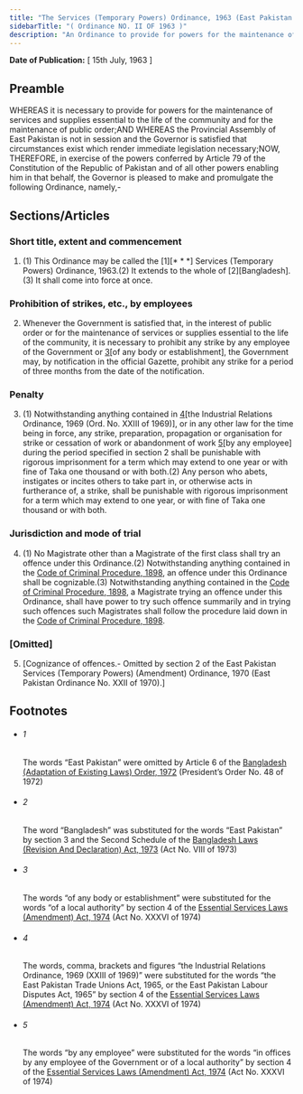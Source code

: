 ```yaml
---
title: "The Services (Temporary Powers) Ordinance, 1963 (East Pakistan Ordinance)"
sidebarTitle: "( Ordinance NO. II OF 1963 )"
description: "An Ordinance to provide for powers for the maintenance of services and supplies essential to the life of the community and for the maintenance of public order.♣"
---
```


**Date of Publication:** [ 15th July, 1963 ]

## Preamble

WHEREAS it is necessary to provide for powers for the maintenance of services and supplies essential to the life of the community and for the maintenance of public order;AND WHEREAS the Provincial Assembly of East Pakistan is not in session and the Governor is satisfied that circumstances exist which render immediate legislation necessary;NOW, THEREFORE, in exercise of the powers conferred by Article 79 of the Constitution of the Republic of Pakistan and of all other powers enabling him in that behalf, the Governor is pleased to make and promulgate the following Ordinance, namely,-

## Sections/Articles

### Short title, extent and commencement

1. (1) This Ordinance may be called the [1][\* \* \*] Services (Temporary Powers) Ordinance, 1963.(2) It extends to the whole of [2][Bangladesh].(3) It shall come into force at once.

### Prohibition of strikes, etc., by employees

2. Whenever the Government is satisfied that, in the interest of public order or for the maintenance of services or supplies essential to the life of the community, it is necessary to prohibit any strike by any employee of the Government or [3](1)[of any body or establishment], the Government may, by notification in the official Gazette, prohibit any strike for a period of three months from the date of the notification.

### Penalty

3. (1) Notwithstanding anything contained in [4](1)[the Industrial Relations Ordinance, 1969 (Ord. No. XXIII of 1969)], or in any other law for the time being in force, any strike, preparation, propagation or organisation for strike or cessation of work or abandonment of work [5](2)[by any employee] during the period specified in section 2 shall be punishable with rigorous imprisonment for a term which may extend to one year or with fine of Taka one thousand or with both.(2) Any person who abets, instigates or incites others to take part in, or otherwise acts in furtherance of, a strike, shall be punishable with rigorous imprisonment for a term which may extend to one year, or with fine of Taka one thousand or with both.

### Jurisdiction and mode of trial

4. (1) No Magistrate other than a Magistrate of the first class shall try an offence under this Ordinance.(2) Notwithstanding anything contained in the [Code of Criminal Procedure, 1898](/act-75.html "Code of Criminal Procedure, 1898"), an offence under this Ordinance shall be cognizable.(3) Notwithstanding anything contained in the [Code of Criminal Procedure, 1898](/act-75.html "Code of Criminal Procedure, 1898"), a Magistrate trying an offence under this Ordinance, shall have power to try such offence summarily and in trying such offences such Magistrates shall follow the procedure laid down in the [Code of Criminal Procedure, 1898](/act-75.html "Code of Criminal Procedure, 1898").

### [Omitted]

5. [Cognizance of offences.- Omitted by section 2 of the East Pakistan Services (Temporary Powers) (Amendment) Ordinance, 1970 (East Pakistan Ordinance No. XXII of 1970).]

## Footnotes

- ###### 1

  The words “East Pakistan” were omitted by Article 6 of the [Bangladesh (Adaptation of Existing Laws) Order, 1972](/act-388.html "Bangladesh (Adaptation of Existing Laws) Order, 1972 ") (President’s Order No. 48 of 1972)

- ###### 2

  The word “Bangladesh” was substituted for the words “East Pakistan” by section 3 and the Second Schedule of the [Bangladesh Laws (Revision And Declaration) Act, 1973](/act-430.html "Bangladesh Laws (Revision And Declaration) Act, 1973") (Act No. VIII of 1973)

- ###### 3

  The words “of any body or establishment” were substituted for the words “of a local authority” by section 4 of the [Essential Services Laws (Amendment) Act, 1974](/act-469.html "Essential Services Laws (Amendment) Act, 1974") (Act No. XXXVI of 1974)

- ###### 4

  The words, comma, brackets and figures “the Industrial Relations Ordinance, 1969 (XXIII of 1969)” were substituted for the words “the East Pakistan Trade Unions Act, 1965, or the East Pakistan Labour Disputes Act, 1965” by section 4 of the [Essential Services Laws (Amendment) Act, 1974](/act-469.html "Essential Services Laws (Amendment) Act, 1974") (Act No. XXXVI of 1974)

- ###### 5

  The words “by any employee” were substituted for the words “in offices by any employee of the Government or of a local authority” by section 4 of the [Essential Services Laws (Amendment) Act, 1974](/act-469.html "Essential Services Laws (Amendment) Act, 1974") (Act No. XXXVI of 1974)
